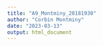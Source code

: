 ```yaml
---
title: "A9_Montminy_20181930"
author: "Corbin Montminy"
date: "2023-03-13"
output: html_document
---
```

